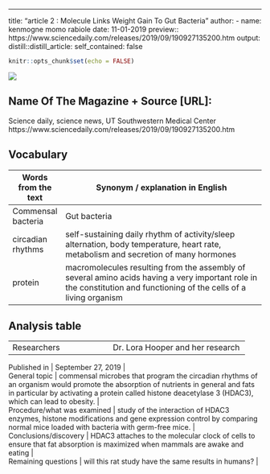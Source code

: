 ---
title: "article 2 : Molecule Links Weight Gain To Gut Bacteria"
author:
  - name: kenmogne momo rabiole
date: 11-01-2019
preview:: https://www.sciencedaily.com/releases/2019/09/190927135200.htm 
output:
  distill::distill_article:
    self_contained: false


```r
knitr::opts_chunk$set(echo = FALSE)
```

![](https://upload.wikimedia.org/wikipedia/commons/thumb/5/54/2vqj.png/800px-2vqj.png)

## Name Of The Magazine + Source [URL]: 

Science daily, science news, UT Southwestern Medical Center https://www.sciencedaily.com/releases/2019/09/190927135200.htm
 
## Vocabulary 

|  Words from the text                      | Synonym / explanation in English                                                                                                                                  |
| ------------------------------------------| -------------------------------------------------------------------------------------------------------------------------------------------------------------------------|
| Commensal bacteria                        | Gut bacteria                                                                                                                                                      |
| circadian rhythms                         | self-sustaining daily rhythm of activity/sleep alternation, body temperature, heart rate, metabolism and secretion of many hormones                          |
| protein                                   | macromolecules resulting from the assembly of several amino acids having a very important role in the constitution and functioning of the cells of a living organism                                                                                              |


## Analysis table 

|                                           |                                                          |
| ------------------------------------------|----------------------------------------------------------|
| Researchers                               | Dr. Lora Hooper and her research                  |

| Published in                              | 	September 27, 2019                                    |

| General topic                             | commensal microbes that program the circadian rhythms of an organism would promote the absorption of nutrients in general and fats in particular by activating a protein called histone deacetylase 3 (HDAC3), which can lead to obesity.                              |

| Procedure/what was examined               | study of the interaction of HDAC3 enzymes, histone modifications and gene expression control by comparing normal mice loaded with bacteria with germ-free mice.                                             |

| Conclusions/discovery                     | HDAC3 attaches to the molecular clock of cells to ensure that fat absorption is maximized when mammals are awake and eating                            |

| Remaining questions                       | will this rat study have the same results in humans?                                                             |
